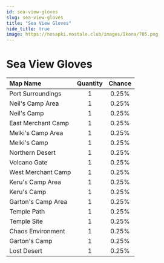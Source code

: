 ```yaml
---
id: sea-view-gloves
slug: sea-view-gloves
title: "Sea View Gloves"
hide_title: true
image: https://nosapki.nostale.club/images/Ikona/705.png
---
```



# <ItemIcon iconId="705" height="32"/> Sea View Gloves
|Map Name|Quantity|Chance|
|:--|:-:|:-:|
|Port Surroundings|1|0.25%|
|Neil's Camp Area|1|0.25%|
|Neil's Camp|1|0.25%|
|East Merchant Camp|1|0.25%|
|Melki's Camp Area|1|0.25%|
|Melki's Camp|1|0.25%|
|Northern Desert|1|0.25%|
|Volcano Gate|1|0.25%|
|West Merchant Camp|1|0.25%|
|Keru's Camp Area|1|0.25%|
|Keru's Camp|1|0.25%|
|Garton's Camp Area|1|0.25%|
|Temple Path|1|0.25%|
|Temple Site|1|0.25%|
|Chaos Environment|1|0.25%|
|Garton's Camp|1|0.25%|
|Lost Desert|1|0.25%|

